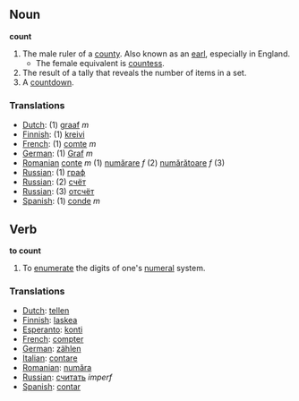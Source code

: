 == Noun ==

'''count'''

#The male ruler of a [[county]].  Also known as an [[earl]], especially in England.
#*The female equivalent is [[countess]].
#The result of a tally that reveals the number of items in a set.
#A [[countdown]].

=== Translations ===
*[[Dutch]]: (1) [[graaf]] ''m''
*[[Finnish]]: (1) [[kreivi]]
*[[French]]: (1) [[comte]] ''m''
*[[German]]: (1) [[Graf]] ''m''
*[[Romanian]] [[conte]] ''m'' (1) [[numărare]] ''f'' (2) [[numărătoare]] ''f'' (3)
*[[Russian]]: (1) [[граф]]
*[[Russian]]: (2) [[счёт]]
*[[Russian]]: (3) [[отсчёт]]
*[[Spanish]]: (1) [[conde]] ''m''

== Verb ==

'''to count'''

#To [[enumerate]] the digits of one's [[numeral]] system.

=== Translations ===
*[[Dutch]]: [[tellen]]
*[[Finnish]]: [[laskea]]
*[[Esperanto]]: [[konti]]
*[[French]]: [[compter]]
*[[German]]: [[zählen]]
*[[Italian]]: [[contare]]
*[[Romanian]]: [[număra]]
*[[Russian]]: [[считать]] ''imperf''
*[[Spanish]]: [[contar]]